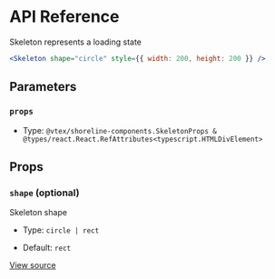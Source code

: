 # API Reference

Skeleton represents a loading state

```jsx
<Skeleton shape="circle" style={{ width: 200, height: 200 }} />
```

## Parameters

### `props`

- Type: `@vtex/shoreline-components.SkeletonProps & @types/react.React.RefAttributes<typescript.HTMLDivElement>`

## Props

### `shape` (optional)

Skeleton shape

- Type: `circle | rect`

- Default: `rect`

[View source](https://github.com/vtex/shoreline/blob/71b8545fa/packages/components/src/skeleton/skeleton.tsx#L9)

